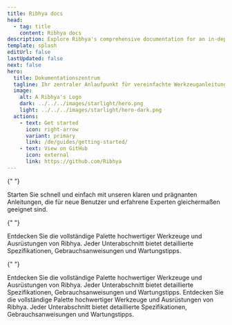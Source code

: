 ```yaml
---
title: Ribhya docs
head:
  - tag: title
    content: Ribhya docs
description: Explore Ribhya's comprehensive documentation for an in-depth look at our premium tools and construction services.
template: splash
editUrl: false
lastUpdated: false
next: false
hero:
  title: Dokumentationszentrum
  tagline: Ihr zentraler Anlaufpunkt für vereinfachte Werkzeuganleitungen, detaillierte Service-Dokumentationen und Projektunterstützung.
  image:
    alt: A Ribhya's Logo
    dark: ../../../images/starlight/hero.png
    light: ../../../images/starlight/hero-dark.png
  actions:
    - text: Get started
      icon: right-arrow
      variant: primary
      link: /de/guides/getting-started/
    - text: View on GitHub
      icon: external
      link: https://github.com/Ribhya
---
```



<CardGrid stagger>

{" "}

<Card title="Schnellstartanleitungen" icon="document">
  Starten Sie schnell und einfach mit unseren klaren und prägnanten Anleitungen,
  die für neue Benutzer und erfahrene Experten gleichermaßen geeignet sind.
</Card>

{" "}

<Card title="Werkzeuge & Ausrüstung" icon="seti:eslint">
  Entdecken Sie die vollständige Palette hochwertiger Werkzeuge und Ausrüstungen
  von Ribhya. Jeder Unterabschnitt bietet detaillierte Spezifikationen,
  Gebrauchsanweisungen und Wartungstipps.
</Card>

{" "}

<Card title="Bauleistungen" icon="seti:puppet">
  Entdecken Sie die vollständige Palette hochwertiger Werkzeuge und Ausrüstungen
  von Ribhya. Jeder Unterabschnitt bietet detaillierte Spezifikationen,
  Gebrauchsanweisungen und Wartungstipps.
</Card>

   <Card title="Erweiterte Themen" icon="seti:terraform">
    Entdecken Sie die vollständige Palette hochwertiger Werkzeuge und Ausrüstungen von Ribhya. Jeder Unterabschnitt bietet detaillierte Spezifikationen, Gebrauchsanweisungen und Wartungstipps.
  </Card>
</CardGrid>
